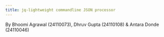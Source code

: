 ```yaml
---
title: jq-lightweight commandline JSON processor
---
```


By Bhoomi Agrawal (24110073), Dhruv Gupta (24110108) & Antara Donde (24110046)